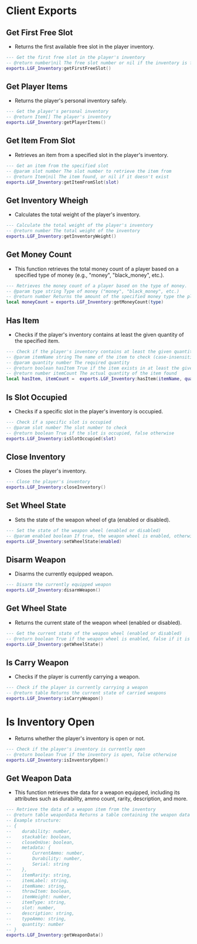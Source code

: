 # Client Exports

## Get First Free Slot

- Returns the first available free slot in the player inventory.

```lua copy
--- Get the first free slot in the player's inventory
-- @return number|nil The free slot number or nil if the inventory is full
exports.LGF_Inventory:getFirstFreeSlot()
```

## Get Player Items

- Returns the player's personal inventory safely.

```lua copy
--- Get the player's personal inventory
-- @return Item[] The player's inventory
exports.LGF_Inventory:getPlayerItems()
```

## Get Item From Slot

- Retrieves an item from a specified slot in the player's inventory.

```lua copy
--- Get an item from the specified slot
-- @param slot number The slot number to retrieve the item from
-- @return Item|nil The item found, or nil if it doesn't exist
exports.LGF_Inventory:getItemFromSlot(slot)
```

## Get Inventory Wheigh

- Calculates the total weight of the player's inventory.

```lua copy
--- Calculate the total weight of the player's inventory
-- @return number The total weight of the inventory
exports.LGF_Inventory:getInventoryWeight()
```

## Get Money Count

- This function retrieves the total money count of a player based on a specified type of money (e.g., "money", "black_money", etc.).

```lua copy
--- Retrieves the money count of a player based on the type of money.
-- @param type string Type of money ("money", "black_money", etc.)
-- @return number Returns the amount of the specified money type the player has in their inventory
local moneyCount = exports.LGF_Inventory:getMoneyCount(type)
```

## Has Item

- Checks if the player's inventory contains at least the given quantity of the specified item.

```lua copy
--- Check if the player's inventory contains at least the given quantity of the specified item
-- @param itemName string The name of the item to check (case-insensitive)
-- @param quantity number The required quantity
-- @return boolean hasItem True if the item exists in at least the given quantity, false otherwise
-- @return number itemCount The actual quantity of the item found
local hasItem, itemCount =  exports.LGF_Inventory:hasItem(itemName, quantity)
```

## Is Slot Occupied

- Checks if a specific slot in the player's inventory is occupied.

```lua copy
--- Check if a specific slot is occupied
-- @param slot number The slot number to check
-- @return boolean True if the slot is occupied, false otherwise
exports.LGF_Inventory:isSlotOccupied(slot)
```

## Close Inventory

- Closes the player's inventory.

```lua copy
--- Close the player's inventory
exports.LGF_Inventory:closeInventory()
```

## Set Wheel State

- Sets the state of the weapon wheel of gta (enabled or disabled).

```lua copy
--- Set the state of the weapon wheel (enabled or disabled)
-- @param enabled boolean If true, the weapon wheel is enabled, otherwise it is disabled
exports.LGF_Inventory:setWheelState(enabled)
```

## Disarm Weapon

- Disarms the currently equipped weapon.

```lua copy
--- Disarm the currently equipped weapon
exports.LGF_Inventory:disarmWeapon()
```

## Get Wheel State

- Returns the current state of the weapon wheel (enabled or disabled).

```lua copy
--- Get the current state of the weapon wheel (enabled or disabled)
-- @return boolean True if the weapon wheel is enabled, false if it is disabled
exports.LGF_Inventory:getWheelState()
```

## Is Carry Weapon

- Checks if the player is currently carrying a weapon.

```lua copy
--- Check if the player is currently carrying a weapon
-- @return table Returns the current state of carried weapons
exports.LGF_Inventory:isCarryWeapon()
```

# Is Inventory Open

- Returns whether the player's inventory is open or not.

```lua copy
--- Check if the player's inventory is currently open
-- @return boolean True if the inventory is open, false otherwise
exports.LGF_Inventory:isInventoryOpen()
```

## Get Weapon Data

- This function retrieves the data for a weapon equipped, including its attributes such as durability, ammo count, rarity, description, and more.

```lua copy
--- Retrieve the data of a weapon item from the inventory
-- @return table weaponData Returns a table containing the weapon data
-- Example structure:
-- {
--    durability: number,
--    stackable: boolean,
--    closeOnUse: boolean,
--    metadata: {
--        CurrentAmmo: number,
--        Durability: number,
--        Serial: string
--    },
--    itemRarity: string,
--    itemLabel: string,
--    itemName: string,
--    throwItem: boolean,
--    itemWeight: number,
--    itemType: string,
--    slot: number,
--    description: string,
--    typeAmmo: string,
--    quantity: number
-- }
exports.LGF_Inventory:getWeaponData()
```
